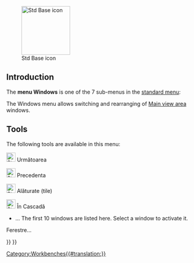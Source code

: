 <languages/>

{{Docnav
|[[Std_Macro_Menu|Std Macro Menu]]
|[[Std_Help_Menu|Std Help Menu]]
|[[Std_Base|Std Base]]
|IconL=
|IconR=
|IconC=Freecad.svg
}}

[[Image:Freecad.svg|thumb|128px|Std Base icon]]

{{TOCright}}

==Introduction==

The '''menu Windows''' is one of the 7 sub-menus in the [[Standard_Menu|standard menu]]:

<!--Please keep info below synchronized with Std_Base, Standard_Menu, Std_File_Menu etc.-->
{{StdMenu
|
[[Std_File_Menu|File]]
&nbsp;&nbsp;&nbsp;
[[Std_Edit_Menu|Edit]]
&nbsp;&nbsp;&nbsp;
[[Std_View_Menu|View]]
&nbsp;&nbsp;&nbsp;
[[Std_Tools_Menu|Tools]]
&nbsp;&nbsp;&nbsp;
[[Std_Macro_Menu|Macro]]
&nbsp;&nbsp;&nbsp;
[[Std_Windows_Menu|Windows]]
&nbsp;&nbsp;&nbsp;
[[Std_Help_Menu|Help]]
}}

<!--Please keep info below synchronized with Standard_Menu-->
The Windows menu allows switching and rearranging of [[Main_view_area|Main view area]] windows.

==Tools==

The following tools are available in this menu:

<div class="mw-translate-fuzzy">
[[Image:Std WindowNext.png|24px]] Următoarea
</div>

<div class="mw-translate-fuzzy">
[[Image:Std WindowPrev.png|24px]] Precedenta
</div>

<div class="mw-translate-fuzzy">
[[Image:Std WindowTileVer.png|24px]] Alăturate (tile)
</div>

<div class="mw-translate-fuzzy">
[[Image:Std WindowCascade.png|24px]] În Cascadă
</div>

* ... The first 10 windows are listed here. Select a window to activate it.

<div class="mw-translate-fuzzy">
Ferestre...
</div> 


{{Docnav
|[[Std_Macro_Menu|Std Macro Menu]]
|[[Std_Help_Menu|Std Help Menu]]
|[[Std_Base|Std Base]]
|IconL=
|IconR=
|IconC=Freecad.svg
}}

{{Std_Base_navi{{#translation:}}}}
{{Userdocnavi{{#translation:}}}}
[[Category:Workbenches{{#translation:}}]]